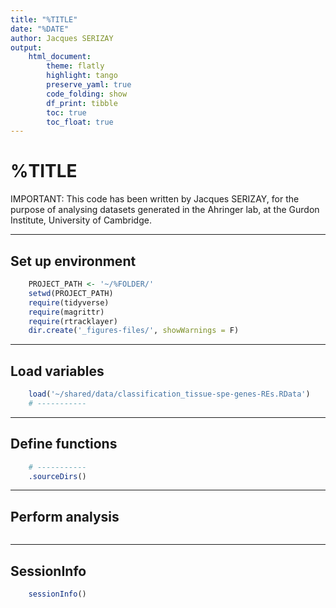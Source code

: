 ```yaml
---
title: "%TITLE"
date: "%DATE"
author: Jacques SERIZAY
output:
    html_document:
        theme: flatly
        highlight: tango
        preserve_yaml: true
        code_folding: show
        df_print: tibble
        toc: true
        toc_float: true
---
```


# %TITLE

IMPORTANT: This code has been written by Jacques SERIZAY, for the purpose of 
analysing datasets generated in the Ahringer lab, at the Gurdon Institute, 
University of Cambridge.  

---  

## Set up environment
```r
    PROJECT_PATH <- '~/%FOLDER/'
    setwd(PROJECT_PATH)
    require(tidyverse)
    require(magrittr)
    require(rtracklayer)
    dir.create('_figures-files/', showWarnings = F)
```

---  

## Load variables 
```r
    load('~/shared/data/classification_tissue-spe-genes-REs.RData')
    # -----------
```

---  

## Define functions 
```r
    # -----------
    .sourceDirs()
```

---  

## Perform analysis
```r
```

---  

## SessionInfo 
```r
    sessionInfo()
```
